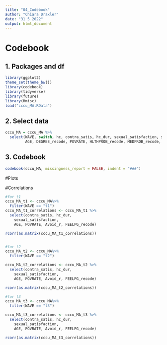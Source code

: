 ```yaml
---
title: "04_Codebook"
author: "Chiara Draxler"
date: "31 5 2022"
output: html_document
---
```


# Codebook {.tabset}
## 1. Packages and df
```r
library(ggplot2)
theme_set(theme_bw())
library(codebook)
library(tidyverse)
library(future)
library(Hmisc)
load("cccu_MA.RData")
```

## 2. Select data
```r
cccu_MA = cccu_MA %>%
  select(WAVE, switch, hc, contra_satis, hc_dur, sexual_satisfaction, sex_freq,
         AGE, DEGREE_recode, POVRATE, HLTHPROB_recode, MEDPROB_recode, GAPINS_recode, TYPEINS_recode, NKIDS_t1, pregnant_between_waves, had_baby_between_waves, Avoid_r, FEELPG_recode, rel_dur_factor)
```

## 3. Codebook
```r
codebook(cccu_MA, missingness_report = FALSE, indent = "###")
```



#Plots


#Correlations

```r
#for t1
cccu_MA_t1 <- cccu_MA%>%
  filter(WAVE == "t1")
cccu_MA_t1_correlations <- cccu_MA_t1 %>%
  select(contra_satis, hc_dur,
    sexual_satisfaction,
    AGE, POVRATE, Avoid_r, FEELPG_recode)

rcorr(as.matrix(cccu_MA_t1_correlations))


#for t2
cccu_MA_t2 <- cccu_MA%>%
  filter(WAVE == "t2")

cccu_MA_t2_correlations <- cccu_MA_t2 %>%
  select(contra_satis, hc_dur,
    sexual_satisfaction,
    AGE, POVRATE, Avoid_r, FEELPG_recode)

rcorr(as.matrix(cccu_MA_t2_correlations))

#for t3
cccu_MA_t3 <- cccu_MA%>%
  filter(WAVE == "t3")

cccu_MA_t3_correlations <- cccu_MA_t3 %>%
  select(contra_satis, hc_dur,
    sexual_satisfaction,
    AGE, POVRATE, Avoid_r, FEELPG_recode)

rcorr(as.matrix(cccu_MA_t3_correlations))
```

